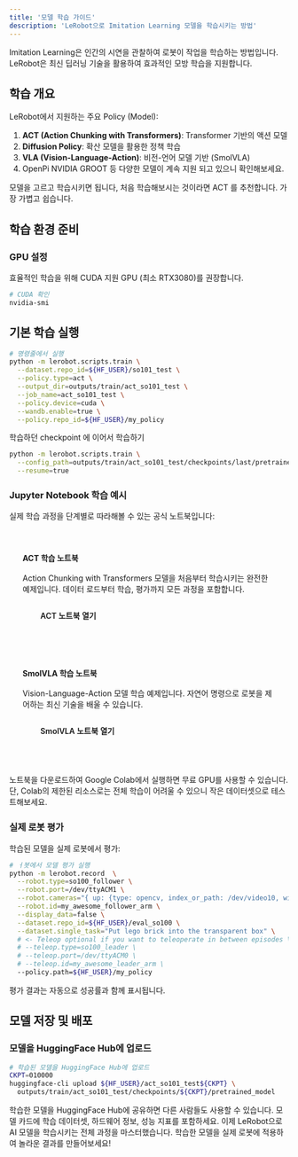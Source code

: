```yaml
---
title: '모델 학습 가이드'
description: 'LeRobot으로 Imitation Learning 모델을 학습시키는 방법'
---
```



<Callout type="info" title="Imitation Learning이란?">
  Imitation Learning은 인간의 시연을 관찰하여 로봇이 작업을 학습하는 방법입니다. LeRobot은 최신 딥러닝 기술을 활용하여 효과적인 모방 학습을 지원합니다.
</Callout>

## 학습 개요

LeRobot에서 지원하는 주요 Policy (Model):

1. **ACT (Action Chunking with Transformers)**: Transformer 기반의 액션 모델
2. **Diffusion Policy**: 확산 모델을 활용한 정책 학습
3. **VLA (Vision-Language-Action)**: 비전-언어 모델 기반 (SmolVLA)
4. OpenPi NVIDIA GROOT 등 다양한 모델이 계속 지원 되고 있으니 확인해보세요.

모델을 고르고 학습시키면 됩니다, 처음 학습해보시는 것이라면 ACT 를 추천합니다. 가장 가볍고 쉽습니다. 

## 학습 환경 준비

### GPU 설정

<Callout type="warning" title="GPU 권장사항">
  효율적인 학습을 위해 CUDA 지원 GPU (최소 RTX3080)를 권장합니다.
</Callout>

```bash
# CUDA 확인
nvidia-smi
```


## 기본 학습 실행

```bash
# 명령줄에서 실행
python -m lerobot.scripts.train \
  --dataset.repo_id=${HF_USER}/so101_test \
  --policy.type=act \
  --output_dir=outputs/train/act_so101_test \
  --job_name=act_so101_test \
  --policy.device=cuda \
  --wandb.enable=true \
  --policy.repo_id=${HF_USER}/my_policy
```

학습하던 checkpoint 에 이어서 학습하기

```bash
python -m lerobot.scripts.train \
  --config_path=outputs/train/act_so101_test/checkpoints/last/pretrained_model/train_config.json \
  --resume=true
```

### Jupyter Notebook 학습 예시

실제 학습 과정을 단계별로 따라해볼 수 있는 공식 노트북입니다:

<div style="display: grid; grid-template-columns: repeat(auto-fit, minmax(300px, 1fr)); gap: 1.5rem; margin: 2rem 0;">
  <div style="background: var(--color-surface); border: 2px solid var(--color-accent); border-radius: var(--radius-lg); padding: 1.5rem;">
    <h4 style="margin: 0 0 1rem 0; color: var(--color-accent);">
      <i class="fas fa-robot"></i> ACT 학습 노트북
    </h4>
    <p style="margin-bottom: 1rem; color: var(--color-text-secondary); font-size: var(--text-sm);">
      Action Chunking with Transformers 모델을 처음부터 학습시키는 완전한 예제입니다.
      데이터 로드부터 학습, 평가까지 모든 과정을 포함합니다.
    </p>
    <a 
      href="https://github.com/huggingface/notebooks/blob/main/lerobot/training-act.ipynb" 
      target="_blank"
      style="display: inline-flex; align-items: center; gap: 0.5rem; padding: 0.75rem 1.5rem; background: var(--color-accent); color: var(--color-bg); text-decoration: none; border-radius: var(--radius-md); font-weight: 600; transition: all var(--transition-base);"
      onmouseover="this.style.opacity='0.9'"
      onmouseout="this.style.opacity='1'"
    >
      <i class="fab fa-github"></i> ACT 노트북 열기
    </a>
  </div>

  <div style="background: var(--color-surface); border: 2px solid var(--color-green); border-radius: var(--radius-lg); padding: 1.5rem;">
    <h4 style="margin: 0 0 1rem 0; color: var(--color-green);">
      <i class="fas fa-language"></i> SmolVLA 학습 노트북
    </h4>
    <p style="margin-bottom: 1rem; color: var(--color-text-secondary); font-size: var(--text-sm);">
      Vision-Language-Action 모델 학습 예제입니다.
      자연어 명령으로 로봇을 제어하는 최신 기술을 배울 수 있습니다.
    </p>
    <a 
      href="https://github.com/huggingface/notebooks/blob/main/lerobot/training-smolvla.ipynb" 
      target="_blank"
      style="display: inline-flex; align-items: center; gap: 0.5rem; padding: 0.75rem 1.5rem; background: var(--color-green); color: var(--color-bg); text-decoration: none; border-radius: var(--radius-md); font-weight: 600; transition: all var(--transition-base);"
      onmouseover="this.style.opacity='0.9'"
      onmouseout="this.style.opacity='1'"
    >
      <i class="fab fa-github"></i> SmolVLA 노트북 열기
    </a>
  </div>
</div>

<Callout type="tip" title="Colab에서 실행하기">
  노트북을 다운로드하여 Google Colab에서 실행하면 무료 GPU를 사용할 수 있습니다.
  단, Colab의 제한된 리소스로는 전체 학습이 어려울 수 있으니 작은 데이터셋으로 테스트해보세요.
</Callout>


### 실제 로봇 평가

학습된 모델을 실제 로봇에서 평가:

```bash
# ㅓ봇에서 모델 평가 실행
python -m lerobot.record  \
  --robot.type=so100_follower \
  --robot.port=/dev/ttyACM1 \
  --robot.cameras="{ up: {type: opencv, index_or_path: /dev/video10, width: 640, height: 480, fps: 30}, side: {type: intelrealsense, serial_number_or_name: 233522074606, width: 640, height: 480, fps: 30}}" \
  --robot.id=my_awesome_follower_arm \
  --display_data=false \
  --dataset.repo_id=${HF_USER}/eval_so100 \
  --dataset.single_task="Put lego brick into the transparent box" \
  # <- Teleop optional if you want to teleoperate in between episodes \
  # --teleop.type=so100_leader \
  # --teleop.port=/dev/ttyACM0 \
  # --teleop.id=my_awesome_leader_arm \
  --policy.path=${HF_USER}/my_policy
```

평가 결과는 자동으로 성공률과 함께 표시됩니다.

## 모델 저장 및 배포

### 모델을 HuggingFace Hub에 업로드

```bash
# 학습된 모델을 HuggingFace Hub에 업로드
CKPT=010000
huggingface-cli upload ${HF_USER}/act_so101_test${CKPT} \
  outputs/train/act_so101_test/checkpoints/${CKPT}/pretrained_model
```


<Callout type="tip" title="모델 공유">
  학습한 모델을 HuggingFace Hub에 공유하면 다른 사람들도 사용할 수 있습니다. 
  모델 카드에 학습 데이터셋, 하드웨어 정보, 성능 지표를 포함하세요.
</Callout>

<Callout type="success" title="축하합니다!">
  이제 LeRobot으로 AI 모델을 학습시키는 전체 과정을 마스터했습니다. 학습한 모델을 실제 로봇에 적용하여 놀라운 결과를 만들어보세요!
</Callout>